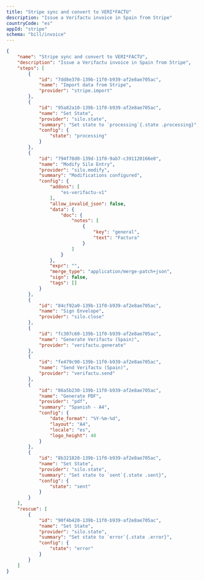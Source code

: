 ```yaml
---
title: "Stripe sync and convert to VERI*FACTU"
description: "Issue a Verifactu invoice in Spain from Stripe"
countryCode: "es"
appId: "stripe"
schema: "bill/invoice"
---
```



```json Example Stripe to Verifactu Workflow
{
    "name": "Stripe sync and convert to VERI*FACTU",
    "description": "Issue a Verifactu invoice in Spain from Stripe",
    "steps": [
        {
            "id": "7dd8e370-139b-11f0-b939-af2e8ae705ac",
            "name": "Import data from Stripe",
            "provider": "stripe.import"
        },
        {
            "id": "95a82a10-139b-11f0-b939-af2e8ae705ac",
            "name": "Set State",
            "provider": "silo.state",
            "summary": "Set state to `processing`{.state .processing}",
            "config": {
                "state": "processing"
            }
        },
        {
            "id": "794f78d0-139d-11f0-9ab7-c391120166e0",
            "name": "Modify Silo Entry",
            "provider": "silo.modify",
            "summary": "Modifications configured",
            "config": {
                "addons": [
                    "es-verifactu-v1"
                ],
                "allow_invalid_json": false,
                "data": {
                    "doc": {
                        "notes": [
                            {
                                "key": "general",
                                "text": "Factura"
                            }
                        ]
                    }
                },
                "expr": "",
                "merge_type": "application/merge-patch+json",
                "sign": false,
                "tags": []
            }
        },
        {
            "id": "84cf92a0-139b-11f0-b939-af2e8ae705ac",
            "name": "Sign Envelope",
            "provider": "silo.close"
        },
        {
            "id": "fc307c60-139b-11f0-b939-af2e8ae705ac",
            "name": "Generate Verifactu (Spain)",
            "provider": "verifactu.generate"
        },
        {
            "id": "fe479c90-139b-11f0-b939-af2e8ae705ac",
            "name": "Send Verifactu (Spain)",
            "provider": "verifactu.send"
        },
        {
            "id": "86a5b230-139b-11f0-b939-af2e8ae705ac",
            "name": "Generate PDF",
            "provider": "pdf",
            "summary": "Spanish - A4",
            "config": {
                "date_format": "%Y-%m-%d",
                "layout": "A4",
                "locale": "es",
                "logo_height": 40
            }
        },
        {
            "id": "8b321820-139b-11f0-b939-af2e8ae705ac",
            "name": "Set State",
            "provider": "silo.state",
            "summary": "Set state to `sent`{.state .sent}",
            "config": {
                "state": "sent"
            }
        }
    ],
    "rescue": [
        {
            "id": "90f4b420-139b-11f0-b939-af2e8ae705ac",
            "name": "Set State",
            "provider": "silo.state",
            "summary": "Set state to `error`{.state .error}",
            "config": {
                "state": "error"
            }
        }
    ]
}
```
